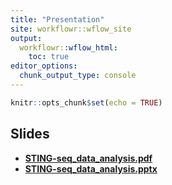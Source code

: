 ```yaml
---
title: "Presentation"
site: workflowr::wflow_site
output:
  workflowr::wflow_html:
    toc: true
editor_options:
  chunk_output_type: console
---
```


```r
knitr::opts_chunk$set(echo = TRUE)
```

## Slides

- [**STING-seq_data_analysis.pdf**](https://chenh19.github.io/rotation2/presentation/STING-seq_data_analysis.pdf)
- [**STING-seq_data_analysis.pptx**](https://chenh19.github.io/rotation2/presentation/STING-seq_data_analysis.pptx)